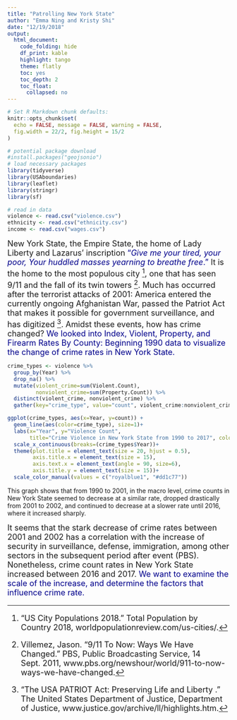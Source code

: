 ```yaml
---
title: "Patrolling New York State"
author: "Emma Ning and Kristy Shi"
date: "12/19/2018"
output:
  html_document:
    code_folding: hide
    df_print: kable
    highlight: tango
    theme: flatly
    toc: yes
    toc_depth: 2
    toc_float:
      collapsed: no
---
```


```r
# Set R Markdown chunk defaults:
knitr::opts_chunk$set(
  echo = FALSE, message = FALSE, warning = FALSE, 
  fig.width = 22/2, fig.height = 15/2
)
```

```r
# potential package download
#install.packages("geojsonio")
# load necessary packages
library(tidyverse)
library(USAboundaries)
library(leaflet)
library(stringr)
library(sf)

# read in data
violence <- read.csv("violence.csv")
ethnicity <- read.csv("ethnicity.csv")
income <- read.csv("wages.csv")
```
<font size="+1">
New York State, the Empire State, the home of Lady Liberty and Lazarus’ inscription <span style="color:DarkBlue">"*Give me your tired, your poor, Your huddled masses yearning to breathe free*.”</span> It is the home to the most populous city ^[“US City Populations 2018.” Total Population by Country 2018, worldpopulationreview.com/us-cities/.], one that has seen 9/11 and the fall of its twin towers ^[Villemez, Jason. “9/11 To Now: Ways We Have Changed.” PBS, Public Broadcasting Service, 14 Sept. 2011, www.pbs.org/newshour/world/911-to-now-ways-we-have-changed.]. Much has occurred after the terrorist attacks of 2001: America entered the currently ongoing Afghanistan War, passed the Patriot Act that makes it possible for government surveillance, and has digitized ^[“The USA PATRIOT Act: Preserving Life and Liberty .” The United States Department of Justice, Department of Justice, www.justice.gov/archive/ll/highlights.htm.]. Amidst these events, how has crime changed? <span style="color:DarkBlue">We looked into Index, Violent, Property, and Firearm Rates By County: Beginning 1990 data to visualize the change of crime rates in New York State.</span> </font>

```r
crime_types <- violence %>% 
  group_by(Year) %>% 
  drop_na() %>% 
  mutate(violent_crime=sum(Violent.Count),
         nonviolent_crime=sum(Property.Count)) %>% 
  distinct(violent_crime, nonviolent_crime) %>% 
  gather(key="crime_type", value="count", violent_crime:nonviolent_crime)

ggplot(crime_types, aes(x=Year, y=count)) + 
  geom_line(aes(color=crime_type), size=1)+
  labs(x="Year", y="Violence Count", 
       title="Crime Violence in New York State from 1990 to 2017", color="Crime Type")+
  scale_x_continuous(breaks=(crime_types$Year))+
  theme(plot.title = element_text(size = 20, hjust = 0.5), 
        axis.title.x = element_text(size = 15),
        axis.text.x = element_text(angle = 90, size=6),
        axis.title.y = element_text(size = 15))+
  scale_color_manual(values = c("royalblue1", "#dd1c77"))
```

This graph shows that from 1990 to 2001, in the macro level, crime counts in New York State seemed to decrease at a similar rate, dropped drastically from 2001 to 2002, and continued to decrease at a slower rate until 2016, where it increased sharply. 


<font size="+1">
It seems that the stark decrease of crime rates between 2001 and 2002 has a correlation with the increase of security in surveillance, defense, immigration, among other sectors in the subsequent period after event (PBS). Nonetheless, crime count rates in New York State increased between 2016 and 2017.<span style="color:DarkBlue"> We want to examine the scale of the increase, and determine the factors that influence crime rate.</span>
